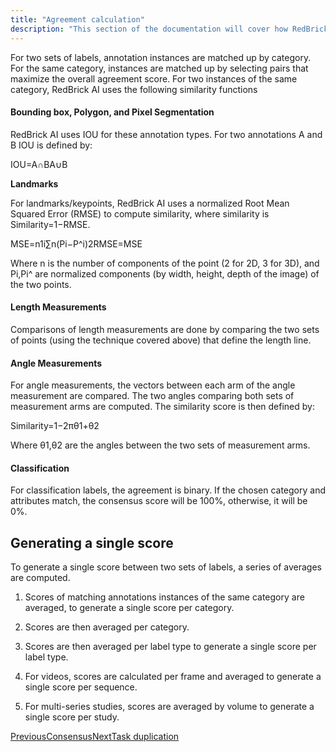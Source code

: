 ```yaml
---
title: "Agreement calculation"
description: "This section of the documentation will cover how RedBrick AI calculates inter-annotator agreement between two users."
---
```


For two sets of labels, annotation instances are matched up by category. For the same category, instances are matched up by selecting pairs that maximize the overall agreement score. For two instances of the same category, RedBrick AI uses the following similarity functions

#### Bounding box, Polygon, and Pixel Segmentation

RedBrick AI uses IOU for these annotation types. For two annotations A and B IOU is defined by:

IOU=A∩BA∪B​

​**Landmarks**

For landmarks/keypoints, RedBrick AI uses a normalized Root Mean Squared Error (RMSE) to compute similarity, where similarity is Similarity=1−RMSE.

MSE=n1​i∑n​(Pi​−P^i​)2RMSE=MSE​

Where n​ is the number of components of the point (2 for 2D, 3 for 3D), and Pi​,Pi​^​​ are normalized components (by width, height, depth of the image) of the two points.

#### Length Measurements

Comparisons of length measurements are done by comparing the two sets of points (using the technique covered above) that define the length line.

#### Angle Measurements

For angle measurements, the vectors between each arm of the angle measurement are compared. The two angles comparing both sets of measurement arms are computed. The similarity score is then defined by:

Similarity=1−2πθ1​+θ2​​

​Where θ1​,θ2​​ are the angles between the two sets of measurement arms.

#### Classification

For classification labels, the agreement is binary. If the chosen category and attributes match, the consensus score will be 100%, otherwise, it will be 0%.

## Generating a single score

To generate a single score between two sets of labels, a series of averages are computed.

1. Scores of matching annotations instances of the same category are averaged, to generate a single score per category.

2. Scores are then averaged per category.

3. Scores are then averaged per label type to generate a single score per label type.

4. For videos, scores are calculated per frame and averaged to generate a single score per sequence.

5. For multi-series studies, scores are averaged by volume to generate a single score per study. ​

[PreviousConsensus](/project-settings-and-configuration/multiple-labeling/consensus)[NextTask duplication](/project-settings-and-configuration/multiple-labeling/task-duplication)
